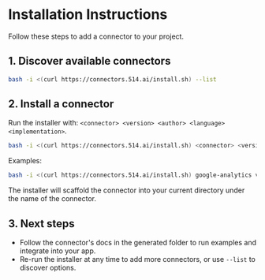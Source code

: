 # Installation Instructions

Follow these steps to add a connector to your project.

## 1. Discover available connectors

```bash
bash -i <(curl https://connectors.514.ai/install.sh) --list
```

## 2. Install a connector

Run the installer with: `<connector> <version> <author> <language> <implementation>`.

```bash
bash -i <(curl https://connectors.514.ai/install.sh) <connector> <version> <author> <language> <implementation>
```

Examples:

```bash
bash -i <(curl https://connectors.514.ai/install.sh) google-analytics v4 fiveonefour typescript data-api
```

The installer will scaffold the connector into your current directory under the name of the connector.

## 3. Next steps

- Follow the connector's docs in the generated folder to run examples and integrate into your app.
- Re-run the installer at any time to add more connectors, or use `--list` to discover options.